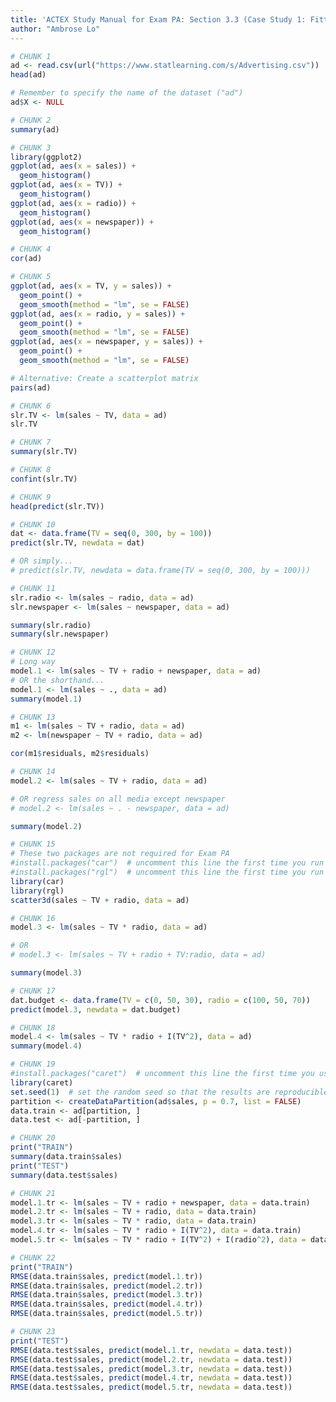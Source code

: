 ---
title: 'ACTEX Study Manual for Exam PA: Section 3.3 (Case Study 1: Fitting  Linear Models in R)'
author: "Ambrose Lo"
---


```{r}
# CHUNK 1
ad <- read.csv(url("https://www.statlearning.com/s/Advertising.csv"))
head(ad)

# Remember to specify the name of the dataset ("ad")
ad$X <- NULL
```


```{r}
# CHUNK 2
summary(ad)
```


```{r}
# CHUNK 3
library(ggplot2)
ggplot(ad, aes(x = sales)) +
  geom_histogram()
ggplot(ad, aes(x = TV)) +
  geom_histogram()
ggplot(ad, aes(x = radio)) +
  geom_histogram()
ggplot(ad, aes(x = newspaper)) +
  geom_histogram()
```


```{r}
# CHUNK 4
cor(ad)
```


```{r}
# CHUNK 5
ggplot(ad, aes(x = TV, y = sales)) +
  geom_point() +
  geom_smooth(method = "lm", se = FALSE)
ggplot(ad, aes(x = radio, y = sales)) +
  geom_point() +
  geom_smooth(method = "lm", se = FALSE)
ggplot(ad, aes(x = newspaper, y = sales)) +
  geom_point() +
  geom_smooth(method = "lm", se = FALSE)

# Alternative: Create a scatterplot matrix
pairs(ad)
```


```{r}
# CHUNK 6
slr.TV <- lm(sales ~ TV, data = ad)
slr.TV
```


```{r}
# CHUNK 7
summary(slr.TV)
```


```{r}
# CHUNK 8
confint(slr.TV)
```


```{r}
# CHUNK 9
head(predict(slr.TV))
```


```{r}
# CHUNK 10
dat <- data.frame(TV = seq(0, 300, by = 100))
predict(slr.TV, newdata = dat)

# OR simply...
# predict(slr.TV, newdata = data.frame(TV = seq(0, 300, by = 100)))
```


```{r}
# CHUNK 11
slr.radio <- lm(sales ~ radio, data = ad)
slr.newspaper <- lm(sales ~ newspaper, data = ad)

summary(slr.radio)
summary(slr.newspaper)
```


```{r}
# CHUNK 12
# Long way
model.1 <- lm(sales ~ TV + radio + newspaper, data = ad)
# OR the shorthand...
model.1 <- lm(sales ~ ., data = ad)
summary(model.1)
```


```{r}
# CHUNK 13
m1 <- lm(sales ~ TV + radio, data = ad)
m2 <- lm(newspaper ~ TV + radio, data = ad)

cor(m1$residuals, m2$residuals)
```


```{r}
# CHUNK 14
model.2 <- lm(sales ~ TV + radio, data = ad)

# OR regress sales on all media except newspaper
# model.2 <- lm(sales ~ . - newspaper, data = ad)

summary(model.2)
```


```{r}
# CHUNK 15
# These two packages are not required for Exam PA
#install.packages("car")  # uncomment this line the first time you run this chunk
#install.packages("rgl")  # uncomment this line the first time you run this chunk
library(car)
library(rgl)
scatter3d(sales ~ TV + radio, data = ad)
```


```{r}
# CHUNK 16
model.3 <- lm(sales ~ TV * radio, data = ad)

# OR
# model.3 <- lm(sales ~ TV + radio + TV:radio, data = ad)

summary(model.3)
```


```{r}
# CHUNK 17
dat.budget <- data.frame(TV = c(0, 50, 30), radio = c(100, 50, 70))
predict(model.3, newdata = dat.budget)
```


```{r}
# CHUNK 18
model.4 <- lm(sales ~ TV * radio + I(TV^2), data = ad)
summary(model.4)
```


```{r}
# CHUNK 19
#install.packages("caret")  # uncomment this line the first time you use caret
library(caret)
set.seed(1)  # set the random seed so that the results are reproducible
partition <- createDataPartition(ad$sales, p = 0.7, list = FALSE)
data.train <- ad[partition, ]
data.test <- ad[-partition, ]
```


```{r}
# CHUNK 20
print("TRAIN")
summary(data.train$sales)
print("TEST")
summary(data.test$sales)
```


```{r}
# CHUNK 21
model.1.tr <- lm(sales ~ TV + radio + newspaper, data = data.train)
model.2.tr <- lm(sales ~ TV + radio, data = data.train)
model.3.tr <- lm(sales ~ TV * radio, data = data.train)
model.4.tr <- lm(sales ~ TV * radio + I(TV^2), data = data.train)
model.5.tr <- lm(sales ~ TV * radio + I(TV^2) + I(radio^2), data = data.train)
```


```{r}
# CHUNK 22
print("TRAIN")
RMSE(data.train$sales, predict(model.1.tr))
RMSE(data.train$sales, predict(model.2.tr))
RMSE(data.train$sales, predict(model.3.tr))
RMSE(data.train$sales, predict(model.4.tr))
RMSE(data.train$sales, predict(model.5.tr))
```


```{r}
# CHUNK 23
print("TEST")
RMSE(data.test$sales, predict(model.1.tr, newdata = data.test))
RMSE(data.test$sales, predict(model.2.tr, newdata = data.test))
RMSE(data.test$sales, predict(model.3.tr, newdata = data.test))
RMSE(data.test$sales, predict(model.4.tr, newdata = data.test))
RMSE(data.test$sales, predict(model.5.tr, newdata = data.test))
```